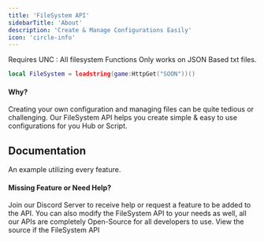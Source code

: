 ```yaml
---
title: 'FileSystem API'
sidebarTitle: 'About'
description: 'Create & Manage Configurations Easily'
icon: 'circle-info'
---
```


<Warning>Requires UNC : All filesystem Functions</Warning>
<Warning>Only works on JSON Based txt files.</Warning>

```lua
local FileSystem = loadstring(game:HttpGet("SOON"))()
```

#### Why?
Creating your own configuration and managing files can be quite tedious or challenging. Our FileSystem API helps you create simple & easy to use configurations for you Hub or Script.

## Documentation
<CardGroup cols={9}>
  <Card href="example" icon="code" title="Example">An example utilizing every feature.</Card>
  <Card href="propFolder" title="propFolder"></Card>
  <Card href="default" title="default"></Card>
  <Card href="propConfig" title="propConfig"></Card>
  <Card href="reconcile" title="reconcile"></Card>
  <Card href="prop" title="prop"></Card>
  <Card href="set" title="set"></Card>
  <Card href="get" title="get"></Card>
  <Card href="delete" title="delete"></Card>
</CardGroup>

#### Missing Feature or Need Help?
Join our Discord Server to receive help or request a feature to be added to the API. You can also modify the FileSystem API to your needs as well, all our APIs are completely Open-Source for all developers to use.
<Card title="Source" icon="up-right-from-square" iconType="solid" href="source">View the source if the FileSystem API</Card>